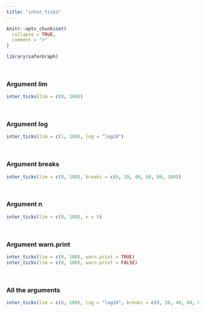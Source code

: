 ---
title: "inter_ticks"
---

```{r, include = FALSE}
knitr::opts_chunk$set(
  collapse = TRUE,
  comment = ">"
)
```

```{r setup}
library(saferGraph)
```
<br>

### Argument lim
```{r}
inter_ticks(lim = c(0, 100))
```
<br>

### Argument log
```{r}
inter_ticks(lim = c(1, 100), log = "log10")
```
<br>

### Argument breaks
```{r}
inter_ticks(lim = c(0, 100), breaks = c(0, 20, 40, 60, 80, 100))
```
<br>

### Argument n
```{r}
inter_ticks(lim = c(0, 100), n = 5)
```
<br>

### Argument warn.print
```{r}
inter_ticks(lim = c(0, 100), warn.print = TRUE)
inter_ticks(lim = c(0, 100), warn.print = FALSE)
```
<br>

### All the arguments
```{r}
inter_ticks(lim = c(0, 100), log = "log10", breaks = c(0, 20, 40, 60, 80, 100), n = 5, warn.print = TRUE)
```
<br>

